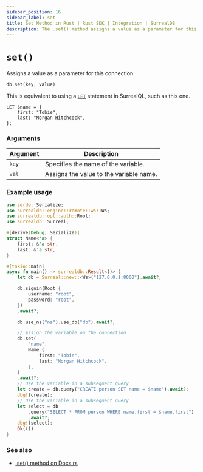 ```yaml
---
sidebar_position: 16
sidebar_label: set
title: Set Method in Rust | Rust SDK | Integration | SurrealDB
description: The .set() method assigns a value as a parameter for this connection.
---
```


# `set()`


Assigns a value as a parameter for this connection.

```rust title="Method Syntax"
db.set(key, value)
```

This is equivalent to using a [`LET`](/docs/surrealql/statements/let) statement in SurrealQL, such as this one.

```surql
LET $name = {
    first: "Tobie",
    last: "Morgan Hitchcock",
};
```

### Arguments

<table>
    <thead>
        <tr>
            <th colspan="2" scope="col">Argument</th>
            <th colspan="2" scope="col">Description</th>
        </tr>
    </thead>
    <tbody>
        <tr>
            <td colspan="2" scope="row" data-label="Argument">
                <code>key</code>
            </td>
            <td colspan="2" scope="row" data-label="Description">
                Specifies the name of the variable.
            </td>
        </tr>
        <tr>
            <td colspan="2" scope="row" data-label="Arguments">
                <code>val</code>
            </td>
            <td colspan="2" scope="row" data-label="Description">
                Assigns the value to the variable name.
            </td>
        </tr>
    </tbody>
</table>

### Example usage

```rust
use serde::Serialize;
use surrealdb::engine::remote::ws::Ws;
use surrealdb::opt::auth::Root;
use surrealdb::Surreal;

#[derive(Debug, Serialize)]
struct Name<'a> {
    first: &'a str,
    last: &'a str,
}

#[tokio::main]
async fn main() -> surrealdb::Result<()> {
    let db = Surreal::new::<Ws>("127.0.0.1:8000").await?;

    db.signin(Root {
        username: "root",
        password: "root",
    })
    .await?;

    db.use_ns("ns").use_db("db").await?;

    // Assign the variable on the connection
    db.set(
        "name",
        Name {
            first: "Tobie",
            last: "Morgan Hitchcock",
        },
    )
    .await?;
    // Use the variable in a subsequent query
    let create = db.query("CREATE person SET name = $name").await?;
    dbg!(create);
    // Use the variable in a subsequent query
    let select = db
        .query("SELECT * FROM person WHERE name.first = $name.first")
        .await?;
    dbg!(select);
    Ok(())
}
```

### See also

* [.set() method on Docs.rs](https://docs.rs/surrealdb/latest/surrealdb/struct.Surreal.html#method.set)